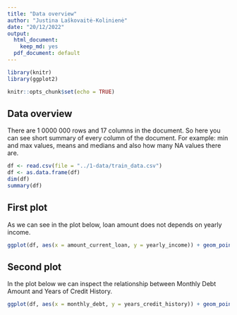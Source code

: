 ```yaml
---
title: "Data overview"
author: "Justina Laškovaitė-Kolinienė"
date: "20/12/2022"
output:
  html_document:
    keep_md: yes
  pdf_document: default
---
```


```r
library(knitr)
library(ggplot2)
```

```r
knitr::opts_chunk$set(echo = TRUE)
```

## Data overview

There are 1 0000 000 rows and 17 columns in the document. So here you can see short summary of every column of the document. For example: min and max values, means and medians and also how many NA values there are. 

```r
df <- read.csv(file = "../1-data/train_data.csv")
df <- as.data.frame(df)
dim(df)
summary(df)
```

## First plot

As we can see in the plot below, loan amount does not depends on yearly income. 

```r
ggplot(df, aes(x = amount_current_loan, y = yearly_income)) + geom_point(colour = "black") 
```

## Second plot

In the plot below we can inspect the relationship between Monthly Debt Amount and Years of Credit History. 

```r
ggplot(df, aes(x = monthly_debt, y = years_credit_history)) + geom_point(colour = "black") 
```
